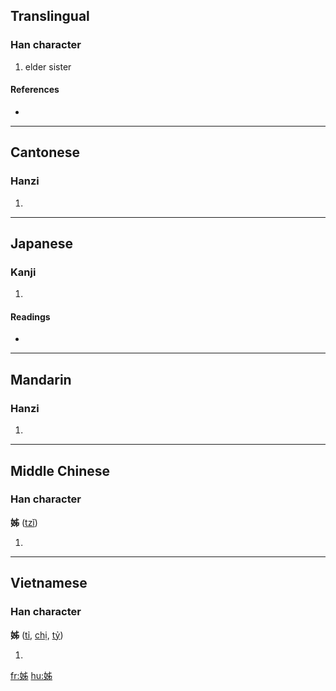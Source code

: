 {{also|姉|姐}}
==Translingual==

===Han character===
{{Han char|rn=38|rad=女|as=05|sn=8|four=4042<sub>7</sub>|canj=女中X竹 (VLXH)}}

# elder sister

====References====
* {{Han ref|kx=0258.150|dkj=06164|dj=0523.200|hdz=21032.090|uh=59CA|ud=22986|bh=A96E|bd=43374}}

----

==Cantonese==

===Hanzi===
{{yue-hanzi|jyut=|y=ji2}}

# {{defn|Cantonese}}

----

==Japanese==

===Kanji===
{{ja-kanji|grade=|rs=女05}}

# {{defn|Japanese}}

====Readings====
* {{ja-readings|on=[[し]] (shi)|kun=[[あね]] (ane), [[はは]] (haha)}}

----

==Mandarin==

===Hanzi===
{{cmn-hanzi|pin=[[zǐ]] ([[zi3]]), cmn-hanzi|pin=[[jiě]] ([[jie3]]) (''Taiwanese'')|wg=tzu<sup>3</sup>)|wg=chie<sup>3</sup>}}

# {{defn|Mandarin}}

----

==Middle Chinese==

===Han character===
'''姊''' ([[tzǐ]])

# {{defn|Middle Chinese}}

----

==Vietnamese==

===Han character===
'''姊''' ([[tỉ]], [[chị]], [[tỷ]])

# {{defn|Vietnamese}}

[[fr:姊]]
[[hu:姊]]